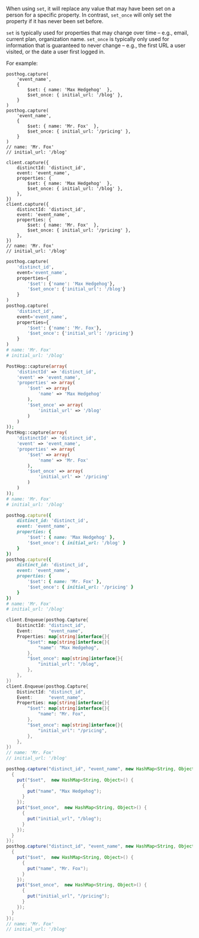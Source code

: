 When using `set`, it will replace any value that may have been set on a person for a specific property. In contrast, `set_once` will only set the property if it has never been set before.

`set` is typically used for properties that may change over time – e.g., email, current plan, organization name. `set_once` is typically only used for information that is guaranteed to never change – e.g., the first URL a user visited, or the date a user first logged in.

For example:

<MultiLanguage selector="tabs">

```js-web
posthog.capture(
    'event_name', 
    { 
        $set: { name: 'Max Hedgehog'  },
        $set_once: { initial_url: '/blog' },
    }
)
posthog.capture(
    'event_name', 
    { 
        $set: { name: 'Mr. Fox'  },
        $set_once: { initial_url: '/pricing' },
    }
)
// name: 'Mr. Fox'
// initial_url: '/blog'
```

```node
client.capture({
    distinctId: 'distinct_id',
    event: 'event_name',
    properties: {
        $set: { name: 'Max Hedgehog'  },
        $set_once: { initial_url: '/blog' },
    },
})
client.capture({
    distinctId: 'distinct_id',
    event: 'event_name',
    properties: {
        $set: { name: 'Mr. Fox'  },
        $set_once: { initial_url: '/pricing' },
    },
})
// name: 'Mr. Fox'
// initial_url: '/blog'
```

```python
posthog.capture(
    'distinct_id',
    event='event_name',
    properties={
        '$set': {'name': 'Max Hedgehog'},
        '$set_once': {'initial_url': '/blog'}
    }
)
posthog.capture(
    'distinct_id',
    event='event_name',
    properties={
        '$set': {'name': 'Mr. Fox'},
        '$set_once': {'initial_url': '/pricing'}
    }
)
# name: 'Mr. Fox'
# initial_url: '/blog'
```

```php
PostHog::capture(array(
    'distinctId' => 'distinct_id',
    'event' => 'event_name',
    'properties' => array(
        '$set' => array(
            'name' => 'Max Hedgehog'
        ),
        '$set_once' => array(
            'initial_url' => '/blog'
        )
    )
));
PostHog::capture(array(
    'distinctId' => 'distinct_id',
    'event' => 'event_name',
    'properties' => array(
        '$set' => array(
            'name' => 'Mr. Fox'
        ),
        '$set_once' => array(
            'initial_url' => '/pricing'
        )
    )
));
# name: 'Mr. Fox'
# initial_url: '/blog'
```

```ruby
posthog.capture({
    distinct_id: 'distinct_id',
    event: 'event_name',
    properties: {
        '$set': { name: 'Max Hedgehog' },
        '$set_once': { initial_url: '/blog' }
    }
})
posthog.capture({
    distinct_id: 'distinct_id',
    event: 'event_name',
    properties: {
        '$set': { name: 'Mr. Fox' },
        '$set_once': { initial_url: '/pricing' }
    }
})
# name: 'Mr. Fox'
# initial_url: '/blog'
```

```go
client.Enqueue(posthog.Capture{
    DistinctId: "distinct_id",
    Event:      "event_name",
    Properties: map[string]interface{}{
        "$set": map[string]interface{}{
            "name": "Max Hedgehog",
        },
        "$set_once": map[string]interface{}{
            "initial_url": "/blog",
        },
    },
})
client.Enqueue(posthog.Capture{
    DistinctId: "distinct_id",
    Event:      "event_name",
    Properties: map[string]interface{}{
        "$set": map[string]interface{}{
            "name": "Mr. Fox",
        },
        "$set_once": map[string]interface{}{
            "initial_url": "/pricing",
        },
    },
})
// name: 'Mr. Fox'
// initial_url: '/blog'
```

```java
posthog.capture("distinct_id", "event_name", new HashMap<String, Object>() {
  {
    put("$set",  new HashMap<String, Object>() {       
      {
        put("name", "Max Hedgehog");
      }
    });
    put("$set_once",  new HashMap<String, Object>() {
      {
        put("initial_url", "/blog");
      }
    });
  }
});
posthog.capture("distinct_id", "event_name", new HashMap<String, Object>() {
  {
    put("$set",  new HashMap<String, Object>() {       
      {
        put("name", "Mr. Fox");
      }
    });
    put("$set_once",  new HashMap<String, Object>() {
      {
        put("initial_url", "/pricing");
      }
    });
  }
});
// name: 'Mr. Fox'
// initial_url: '/blog'
```

</MultiLanguage>
